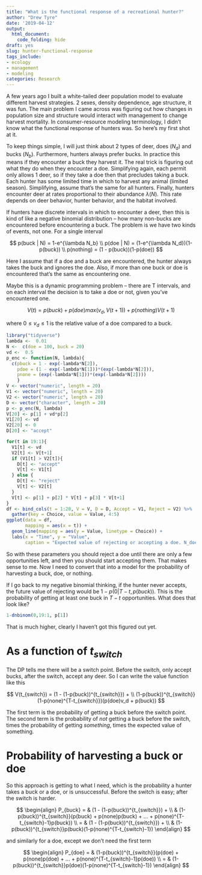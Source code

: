 ```yaml
---
title: "What is the functional response of a recreational hunter?"
author: "Drew Tyre"
date: '2019-04-12'
output: 
  html_document:
    code_folding: hide
draft: yes
slug: hunter-functional-response
tags_include:
- ecology
- management
- modeling
categories: Research
---
```


A few years ago I built a white-tailed deer population model to evaluate different
harvest strategies. 2 sexes, density dependence, age structure, it was fun. The
main problem I came across was figuring out how changes in population
size and structure would interact with management to change harvest mortality. 
In consumer-resource modeling terminology, I didn't know what the functional 
response of hunters was. So here's my first shot at it.

To keep things simple, I will just think about 2 types of deer, does ($N_d$) 
and bucks ($N_b$). Furthermore, hunters always prefer bucks. In practice this
means if they encounter a buck they harvest it. The real trick is figuring out
what they do when they encounter a doe. Simplifying again, each permit only 
allows 1 deer, so if they take a doe then that precludes taking a buck. 
Each hunter has some limited time in which to harvest any animal (limited season). 
Simplifying, assume that's the same for all hunters. Finally, hunters encounter 
deer at rates proportional to their abundance $\lambda(N)$. This rate depends 
on deer behavior, hunter behavior, and the habitat involved.

If hunters have discrete intervals in which to encounter a deer, then this is kind
of like a negative binomial distribution -- how many non-bucks are encountered
before encountering a buck. The problem is we have two kinds of events, not one.
For a single interval

$$
p(buck | N) = 1-e^{\lambda N_b} \\
p(doe | N) = (1-e^{\lambda N_d})(1-p(buck)) \\
p(nothing) = (1 - p(buck))(1-p(doe))
$$

Here I assume that if a doe and a buck are encountered, the hunter always takes
the buck and ignores the doe. Also, if more than one buck or doe is encountered
that's the same as encountering one.

Maybe this is a dynamic programming problem -- there are T intervals, and on each
interval the decision is to take a doe or not, given you've encountered one. 

$$
V(t) = p(buck) + p(doe) max(v_d, V(t+1)) + p(nothing) V(t+1)
$$

where $0 \leq v_d \leq 1$ is the relative value of a doe compared to a buck.

```r
library("tidyverse")
lambda <-  0.01
N <-  c(doe = 100, buck = 20)
vd <-  0.5
p_enc <- function(N, lambda){
  c(pbuck = 1 - exp(-lambda*N[2]),
    pdoe = (1 - exp(-lambda*N[1]))*(exp(-lambda*N[2])),
    pnone = (exp(-lambda*N[1]))*(exp(-lambda*N[2])))
    }
V <- vector("numeric", length = 20)
V1 <- vector("numeric", length = 20)
V2 <- vector("numeric", length = 20)
D <- vector("character", length = 20)
p <- p_enc(N, lambda)
V[20] <- p[1] + vd*p[2]
V1[20] <- vd
V2[20] <- 0
D[20] <- "accept"

for(t in 19:1){
  V1[t] <- vd
  V2[t] <- V[t+1]
  if (V1[t] > V2[t]){
    D[t] <- "accept"
    V[t] <- V1[t]
  } else {
    D[t] <- "reject"
    V[t] <- V2[t]
  }
  V[t] <- p[1] + p[2] * V[t] + p[3] * V[t+1]
}
df <- bind_cols(t = 1:20, V = V, D = D, Accept = V1, Reject = V2) %>% 
  gather(key = Choice, value = Value, 4:5)
ggplot(data = df,
       mapping = aes(x = t)) +
  geom_line(mapping = aes(y = Value, linetype = Choice)) + 
  labs(x = "Time", y = "Value", 
       caption = "Expected value of rejecting or accepting a doe. N_doe = 100, N_buck = 20, lambda = 0.01, v_doe = 0.5")
```

 So with these parameters you should reject a doe until there are only a few
 opportunities left, and then you should start accepting them. That makes sense
 to me. Now I need to convert that into a model for the probability of harvesting
 a buck, doe, or nothing. 
 
 If I go back to my negative binomial thinking, if the hunter never accepts, the 
 future value of rejecting would be $1 - p(0 | T-t, p(buck))$. This is the 
 probability of getting at least one buck in $T-t$ opportunities. What does
 that look like?
 
```r
1-dnbinom(0,19:1, p[1])
```
 
That is much higher, clearly I haven't got this figured out yet. 

# As a function of $t_{switch}$

The DP tells me there will be a switch point. Before the switch, only accept bucks, 
after the switch, accept any deer. So I can write the value function like this

$$
V(t_{switch}) = (1 - (1-p(buck))^{t_{switch}}) + \\
(1-p(buck))^{t_{switch}}(1-p(none)^{T-t_{switch}})(p(doe)v_d + p(buck))
$$

The first term is the probability of getting a buck before the switch point. The 
second term is the probability of *not* getting a buck before the switch, times
the probability of getting *something*, times the expected value of something.

# Probability of harvesting a buck or doe

So this approach is getting to what I need, which is the probability a hunter
takes a buck or a doe, or is unsuccessful. Before the switch is easy; after the 
switch is harder.

$$
\begin{align}
P_{buck} = & (1 - (1-p(buck))^{t_{switch}}) + \\
  & (1-p(buck))^{t_{switch}}(p(buck) + p(none)p(buck) + ... + p(none)^{T-t_{switch}-1}p(buck)) \\
 = & (1 - (1-p(buck))^{t_{switch}}) + \\
  & (1-p(buck))^{t_{switch}}p(buck)(1-p(none)^{T-t_{switch}-1})
\end{align}
$$

and similarly for a doe, except we don't need the first term

$$
\begin{align}
P_{doe} = & (1-p(buck))^{t_{switch}}(p(doe) + p(none)p(doe) + ... + p(none)^{T-t_{switch}-1}p(doe)) \\
 = & (1-p(buck))^{t_{switch}}p(doe)(1-p(none)^{T-t_{switch}-1})
\end{align}
$$


